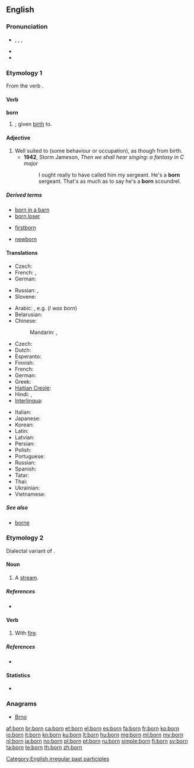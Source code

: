 {{also|Born|börn|børn}}
==English==
{{wikipedia}}

===Pronunciation===
* {{IPA|/ˈbɔː(r)n/}}, {{IPAchar|/bɔən/}}, {{IPAchar|/bɔəɹn/}}, {{SAMPA|/"bo:(r)n/}}
* {{audio|en-us-born.ogg|Audio (US)}}
* {{rhymes|ɔː(r)n}}

===Etymology 1===
From the verb {{term|bear|to bear}}.

====Verb====
'''born'''

# {{past participle of|bear|nodot=1}}; given [[birth]] to.

====Adjective====
{{en-adj|-}}

# Well suited to (some behaviour or occupation), as though from birth.
#* '''1942''', Storm Jameson, ''Then we shall hear singing: a fantasy in C major''
#*: I ought really to have called him my sergeant. He's a '''born''' sergeant. That's as much as to say he's a '''born''' scoundrel.

=====Derived terms=====
{{rel-top3|Terms derived from "born"}}
* [[born in a barn]]
* [[born loser]]
{{rel-mid3}}
* [[firstborn]]
{{rel-mid3}}
* [[newborn]]
{{rel-bottom}}

====Translations====
{{trans-top|given birth to}}
* Czech: {{t|cs|rozený}}
* French: {{t|fr|né|m}}, {{t+|fr|née|f}}
* German: {{t|de|geboren}}
{{trans-mid}}
* Russian: {{t|ru|рождённый|tr=roždjónnyj}}, {{t|ru|урождённый|tr=uroždjónnyj}} {{qualifier|rare}}
* Slovene: {{t|sl|rojen}}
{{trans-bottom}}

{{trans-top|translations for ''be born''}}
* Arabic: {{qualifier|passive forms of}} {{t|ar|ولد|tr=wálada|sc=Arab}}, e.g. {{t|ar|ولدت|tr=wulidtu|sc=Arab}} (''I was born'')
* Belarusian: {{t|be|нарадзіцца|tr=naradzícca|sc=Cyrl}}
* Chinese:
*: Mandarin: {{t|zh|出生|tr=chūshēng|sc=Hani}}, {{t|zh|出世|tr=chūshì|sc=Hani}}
* Czech: {{t|cs|narodit se}}
* Dutch: {{t|nl|geboren worden}}
* Esperanto: {{t|eo|naskiĝi}}
* Finnish: {{t|fi|syntyä}}
* French: {{t+|fr|naître}}
* German: {{t|de|geboren werden}}
* Greek: {{t|el|γεννιέμαι|tr=genniemai}}
* [[Haitian Creole]]: {{tø|ht|fèt}}
* Hindi: {{t|hi|जन्म होना|tr=janma honā|sc=Deva}}, {{t|hi|पैदा होना|tr=paidā honā|sc=Deva}}
* [[Interlingua]]: {{t|ia|nascer}}
{{trans-mid}}
* Italian: {{t|it|nascere}}
* Japanese: {{t|ja|生まれる|tr=うまれる, umareru|sc=Jpan}}
* Korean: {{t|ko|태어나다|tr=tae-eonada|sc=Kore}}
* Latin: {{t|la|nascor}}
* Latvian: {{t|lv|gimti}}
* Persian: {{t|fa|به دنیا آمدن|tr=be donyâ âmadan|sc=fa-Arab}}
* Polish: {{t|pl|urodzić się}}
* Portuguese: {{t|pt|nascer}}
* Russian: {{qualifier|be born}} {{t|ru|родиться|tr=rodít'sja|sc=Cyrl}}
* Spanish: {{t|es|nacer}}
* Tatar: {{t|tt|яралырга|tr=yaralırğa|sc=Cyrl}}
* Thai: {{t|th|เกิด|tr=gèrt|sc=Thai}}
* Ukrainian: {{t|uk|народитися|tr=narodýtysja|sc=Cyrl}}
* Vietnamese: {{t|vi|sinh}}
{{trans-bottom}}

=====See also=====
* [[borne]]

===Etymology 2===
Dialectal variant of {{term|burn}}.

====Noun====
{{en-noun}}

# {{Geordie}} {{alternative spelling of|burn}} A [[stream]].

=====References=====
* {{R:New Geordie Dictionary 1987}}

====Verb====
{{en-verb|borns|bornin|bornt|bornt}}

# {{Geordie}} {{alternative spelling of|burn}} With [[fire]].

=====References=====
* {{R:Dobson & Irwin Newcastle 1970}}

====Statistics====
* {{rank|William|remain|covered|717|born|somewhat|figure|goes}}

===Anagrams===
* [[Brno#English|Brno]]

[[Category:English irregular past participles]]

[[af:born]]
[[br:born]]
[[ca:born]]
[[et:born]]
[[el:born]]
[[es:born]]
[[fa:born]]
[[fr:born]]
[[ko:born]]
[[io:born]]
[[it:born]]
[[kn:born]]
[[ku:born]]
[[lt:born]]
[[hu:born]]
[[mg:born]]
[[ml:born]]
[[my:born]]
[[nl:born]]
[[ja:born]]
[[no:born]]
[[pl:born]]
[[pt:born]]
[[ru:born]]
[[simple:born]]
[[fi:born]]
[[sv:born]]
[[ta:born]]
[[te:born]]
[[th:born]]
[[zh:born]]